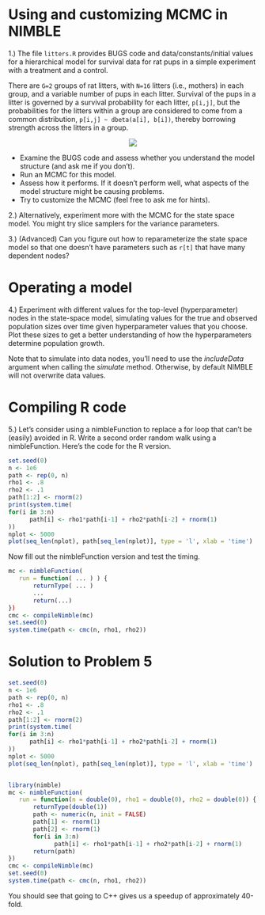 # Using and customizing MCMC in NIMBLE

1.) The file `litters.R` provides BUGS code and data/constants/initial values for a hierarchical model for survival data for rat pups in a simple experiment with a treatment and a control. 

There are ```G=2``` groups of rat litters, with ```N=16```  litters (i.e., mothers) in each group, and a variable number of pups in each litter. Survival of the pups in a litter is governed by a survival probability for each litter, ```p[i,j]```, but the probabilities for the litters within a group are considered to come from a common distribution, ```p[i,j] ~ dbeta(a[i], b[i])```, thereby borrowing strength across the litters in a group.

<center><img src="littersDAG.jpg"></center>

  - Examine the BUGS code and assess whether you understand the model structure (and ask me if you don't).
  - Run an MCMC for this model. 
  - Assess how it performs. If it doesn't perform well, what aspects of the model structure might be causing problems.  
  - Try to customize the MCMC (feel free to ask me for hints).

2.) Alternatively, experiment more with the MCMC for the state space model. You might try slice samplers for the variance parameters. 

3.) (Advanced) Can you figure out how to reparameterize the state space model so that one doesn't have parameters such as `r[t]` that have many dependent nodes?

# Operating a model

4.) Experiment with different values for the top-level (hyperparameter) nodes in the state-space model, simulating values for the true and observed population sizes over time given hyperparameter values that you choose. Plot these sizes to get a better understanding of how the hyperparameters determine population growth. 

Note that to simulate into data nodes, you'll need to use the *includeData* argument when calling the *simulate* method. Otherwise, by default NIMBLE will not overwrite data values.

# Compiling R code

5.) Let's consider using a nimbleFunction to replace a for loop that can't be (easily) avoided in R. Write a second order random walk using a nimbleFunction. Here's the code for the R version. 

```r
set.seed(0)
n <- 1e6
path <- rep(0, n)
rho1 <- .8
rho2 <- .1
path[1:2] <- rnorm(2)
print(system.time(
for(i in 3:n)
      path[i] <- rho1*path[i-1] + rho2*path[i-2] + rnorm(1)
))
nplot <- 5000
plot(seq_len(nplot), path[seq_len(nplot)], type = 'l', xlab = 'time')
```

Now fill out the nimbleFunction version and test the timing.

```r
mc <- nimbleFunction(
   run = function( ... ) ) {
       returnType( ... )
       ...
       return(...)
})
cmc <- compileNimble(mc)
set.seed(0)
system.time(path <- cmc(n, rho1, rho2))
```


# Solution to Problem 5

```r
set.seed(0)
n <- 1e6
path <- rep(0, n)
rho1 <- .8
rho2 <- .1
path[1:2] <- rnorm(2)
print(system.time(
for(i in 3:n)
      path[i] <- rho1*path[i-1] + rho2*path[i-2] + rnorm(1)
))
nplot <- 5000
plot(seq_len(nplot), path[seq_len(nplot)], type = 'l', xlab = 'time')


library(nimble)
mc <- nimbleFunction(
   run = function(n = double(0), rho1 = double(0), rho2 = double(0)) {
       returnType(double(1))
       path <- numeric(n, init = FALSE)
       path[1] <- rnorm(1)
       path[2] <- rnorm(1)
       for(i in 3:n) 
             path[i] <- rho1*path[i-1] + rho2*path[i-2] + rnorm(1)
       return(path)
})
cmc <- compileNimble(mc)
set.seed(0)
system.time(path <- cmc(n, rho1, rho2))
```

You should see that going to C++ gives us a speedup of approximately 40-fold. 
